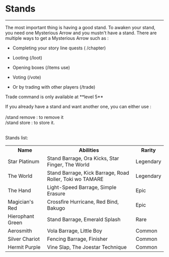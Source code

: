 
# Stands

<hr />
The most important thing is having a good stand. To awaken your stand, you need one
Mysterious Arrow and you mustn't have a stand. There are multiple ways to get a Mysterious
Arrow such as :

- <p>
    Completing your story line quests (
    <span className="font-bold text-jolyne">/chapter</span>)
  </p>
- <p>
    Looting (<span className="font-bold text-jolyne">/loot</span>)
  </p>
- <p>
    Opening boxes (<span className="font-bold text-jolyne">/items use</span>)
  </p>
- <p>
    Voting (<span className="font-bold text-jolyne">/vote</span>)
  </p>
- <p>
    Or by trading with other players (<span className="font-bold text-jolyne">/trade</span>)
  </p>

<Callout emoji="ℹ️" type="info">
  Trade command is only available at **level 5**
</Callout>
<br/>
<p>
  If you already have a stand and want another one, you can either use :<br/><br/>
  <span className="font-bold bg-jolyne">/stand remove</span> : to remove it<br/>
  <span className="font-bold bg-jolyne">/stand store</span> : to store it.
</p>

<br />
Stands list:
<br />
<p>
<table>
  <tr>
    <th>Name</th>
    <th>Abilities</th>
    <th>Rarity</th>
  </tr>
  <tr>
    <td>
      <span>Star Platinum</span>
    </td>
    <td>Stand Barrage, Ora Kicks, Star Finger, The World</td>
    <td>
      <span className="font-bold text-legendary">Legendary</span>
    </td>
  </tr>
  <tr>
    <td>
      <span>The World</span>
    </td>
    <td>Stand Barrage, Kick Barrage, Road Roller, Toki wo TAMARE</td>
    <td>
      <span className="font-bold text-legendary">Legendary</span>
    </td>
  </tr>
  <tr>
    <td>
      <span >The Hand</span>
    </td>
    <td> Light-Speed Barrage, Simple Erasure</td>
    <td>
      <span className="font-bold text-epic">Epic</span>
    </td>
  </tr>
  <tr>
    <td>
      <span >Magician's Red</span>
    </td>
    <td>Crossfire Hurricane, Red Bind, Bakugo</td>
    <td>
      <span className="font-bold text-epic">Epic</span>
    </td>
  </tr>
  <tr>
    <td>
      <span >Hierophant Green</span>
    </td>
    <td>Stand Barrage, Emerald Splash</td>
    <td>
      <span className="font-bold text-rare">Rare</span>
    </td>
  </tr>
  <tr>
    <td>
      <span >Aerosmith</span>
    </td>
    <td>Vola Barrage, Little Boy</td>
    <td>
      <span className="font-bold text-common">Common</span>
    </td>
  </tr>
  <tr>
    <td>
      <span >Silver Chariot</span>
    </td>
    <td>Fencing Barrage, Finisher </td>
    <td>
      <span className="font-bold text-common">Common</span>
    </td>
  </tr>
  <tr>
    <td>
      <span >Hermit Purple</span>
    </td>
    <td>Vine Slap, The Joestar Technique </td>
    <td>
      <span className="font-bold text-common">Common</span>
    </td>
  </tr>
</table>
</p>
